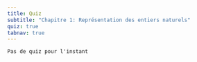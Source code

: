 ```yaml
---
title: Quiz
subtitle: "Chapitre 1: Représentation des entiers naturels"
quiz: true
tabnav: true
---
```

```ed-pb
Pas de quiz pour l'instant

```